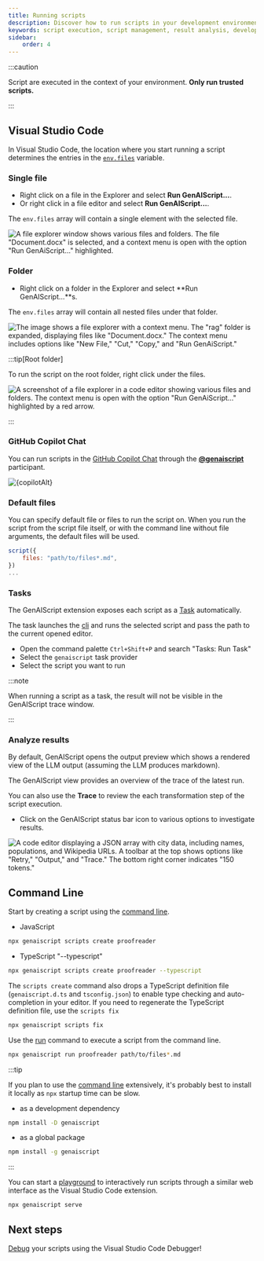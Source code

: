 ```yaml
---
title: Running scripts
description: Discover how to run scripts in your development environment, manage script execution, and interpret the results for enhanced productivity.
keywords: script execution, script management, result analysis, development automation, script workflow
sidebar:
    order: 4
---
```



:::caution

Script are executed in the context of your environment.
**Only run trusted scripts.**

:::

## Visual Studio Code

In Visual Studio Code, the location where you start running a script determines the entries in the [`env.files`](/genaiscript/reference/scripts/context) variable.

### Single file

- Right click on a file in the Explorer and select **Run GenAIScript...**.
- Or right click in a file editor and select **Run GenAIScript...**.

The `env.files` array will contain a single element with the selected file.

![A file explorer window shows various files and folders. The file "Document.docx" is selected, and a context menu is open with the option "Run GenAiScript..." highlighted.](../../../assets/vscode-file-run.png)

### Folder

- Right click on a folder in the Explorer and select **Run GenAIScript...**s.

The `env.files` array will contain all nested files under that folder.

![The image shows a file explorer with a context menu. The "rag" folder is expanded, displaying files like "Document.docx." The context menu includes options like "New File," "Cut," "Copy," and "Run GenAiScript."](../../../assets/vscode-folder-run.png)

:::tip[Root folder]

To run the script on the root folder, right click under the files.

![A screenshot of a file explorer in a code editor showing various files and folders. The context menu is open with the option "Run GenAiScript..." highlighted by a red arrow.](../../../assets/vscode-folder-run-root.png)

:::

### GitHub Copilot Chat

You can run scripts in the [GitHub Copilot Chat](https://code.visualstudio.com/docs/copilot/getting-started-chat) through the [**@genaiscript**](/genaiscript/reference/vscode/github-copilot-chat) participant.

<Image src={copilotSrc} alt={copilotAlt} loading="lazy" />

### Default files

You can specify default file or files to run the script on.
When you run the script from the script file itself, or with the command line without file arguments,
the default files will be used.

```js
script({
    files: "path/to/files*.md",
})
...
```

### Tasks

The GenAIScript extension exposes each script as a [Task](https://code.visualstudio.com/docs/editor/tasks) automatically.

The task launches the [cli](/genaiscript/reference/cli) and runs the selected script and pass the path to the current opened editor.

- Open the command palette `Ctrl+Shift+P` and search "Tasks: Run Task"
- Select the `genaiscript` task provider
- Select the script you want to run

:::note

When running a script as a task, the result will not be visible in the GenAIScript trace window.

:::

### Analyze results

By default, GenAIScript opens the output preview which shows a rendered view
of the LLM output (assuming the LLM produces markdown).

The GenAIScript view provides an overview of the trace of the latest run.

You can also use the **Trace** to review the each transformation
step of the script execution.

- Click on the GenAIScript status bar icon to various options to
  investigate results.

![A code editor displaying a JSON array with city data, including names, populations, and Wikipedia URLs. A toolbar at the top shows options like "Retry," "Output," and "Trace." The bottom right corner indicates "150 tokens."](../../../assets/vscode-statusbar-trace.png)

## Command Line

Start by creating a script using the [command line](/genaiscript/reference/cli).

- JavaScript

```sh
npx genaiscript scripts create proofreader
```

- TypeScript "--typescript"

```sh
npx genaiscript scripts create proofreader --typescript
```

The `scripts create` command also drops a TypeScript definition file (`genaiscript.d.ts` and `tsconfig.json`) to enable type checking and auto-completion
in your editor. If you need to regenerate the TypeScript definition file, use the `scripts fix`

```sh
npx genaiscript scripts fix
```

Use the [run](/genaiscript/reference/cli/run) command to execute a script from the command line.

```sh
npx genaiscript run proofreader path/to/files*.md
```

:::tip

If you plan to use the [command line](/genaiscript/reference/cli) extensively,
it's probably best to install it locally as `npx` startup time can be slow.

- as a development dependency

```sh
npm install -D genaiscript
```

- as a global package

```sh
npm install -g genaiscript
```

:::

You can start a [playground](/genaiscript/reference/cli/playground)
to interactively run scripts through a similar web interface
as the Visual Studio Code extension.

```sh
npx genaiscript serve
```

## Next steps

[Debug](/genaiscript/getting-started/debugging-scripts) your scripts using the Visual Studio Code Debugger!
